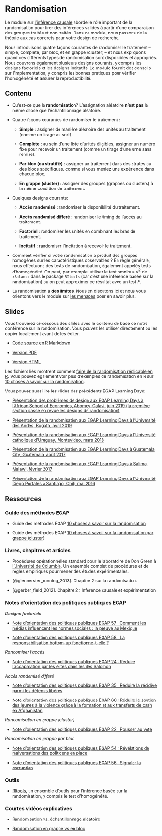 # Randomisation {.tabset}

Le module sur [l'inférence causale](causal-inference.html) aborde le rôle important de la randomisation pour tirer des inférences valides à partir d'une comparaison des groupes traités et non traités. Dans ce module, nous passons de la théorie aux cas concrets pour votre design de recherche.

Nous introduisons quatre façons courantes de randomiser le traitement -- simple, complète, par bloc, et en grappe (cluster) -- et nous expliquons quand ces différents types de randomisation sont disponibles et appropriés.  Nous couvrons également plusieurs designs courants, y compris les designs factoriels et les designs incitatifs.  Le module fournit des conseils sur l'implementation, y compris les bonnes pratiques pour vérifier l'homogénéité et assurer la reproductibilité.

## Contenu

- Qu'est-ce que la **randomisation**? L'assignation aléatoire **n'est pas** la même chose que l'échantillonnage aléatoire.

- Quatre façons courantes de randomiser le traitement :

    - **Simple** : assigner de manière aléatoire des unités au traitement (comme un tirage au sort).

    - **Complète** : au sein d'une liste d'unités éligibles, assigner un numéro fixe pour recevoir un traitement (comme un tirage d'une urne sans remise).

    - **Par bloc (ou stratifié)** : assigner un traitement dans des strates ou des blocs spécifiques, comme si vous meniez une expérience dans chaque bloc.
      
    - **En grappe (cluster)** : assigner des groupes (grappes ou clusters) à la même condition de traitement.
    
    
- Quelques designs courants:
    
    - **Accès randomisé** : randomiser la disponibilité du traitement.
    
    - **Accès randomisé differé** : randomiser le timing de l'accès au traitement.
    
    - **Factoriel** : randomiser les unités en combinant les bras de traitement.
    
    - **Incitatif** : randomiser l'incitation à recevoir le traitement.

- Comment vérifier si votre randomisation a produit des groupes homogènes sur les caractéristiques observables ? En règle générale, nous effectuons des tests de randomisation, également appelés tests d'homogénéité. On peut, par exemple, utiliser le test omnibus $d^2$ de `xBalance` dans le package `RItools` (car c'est une inférence basée sur la randomisation) ou on peut approximer ce résultat avec un test $F$.

- La randomisation a **des limites**.  Nous en discutons ici et nous vous orientons vers le module sur [les menaces](threats-to-internal-validity-of-randomized-experiments.html) pour en savoir plus.

## Slides

Vous trouverez ci-dessous des slides avec le contenu de base de notre conférence sur la randomisation. Vous pouvez les utiliser directement ou les copier localement avant de les éditer.

- [Code source en R Markdown](https://egap.github.io/learningdays-resources/Slides/randomization-slides.Rmd)

- [Version PDF](https://egap.github.io/learningdays-resources/Slides/randomization-slides.pdf)

- [Version HTML](https://egap.github.io/learningdays-resources/Slides/randomization-slides.html)

Les fichiers liés montrent comment [faire de la randomisation réplicable en R](https://egap.github.io/learningdays-resources/Exercises/randomization-exercises.Rmd). 
Vous pouvez également voir plus d'exemples de randomisation en R sur [10 choses à savoir sur la randomisation](https://egap.org/resource/10-things-to-know-about-randomization/).

Vous pouvez aussi lire les slides des précédents EGAP Learning Days:

- [Présentation des problèmes de design aux EGAP Learning Days à l'African School of Economics, Abomey-Calavi, juin 2019 (la première section passe en revue les designs de randomisation)](https://egap.github.io/learningdays-resources/Slides/Examples/threats-benin.pdf)

- [Présentation de la randomisation aux EGAP Learning Days à l'Université des Andes, Bogotá, avril 2019](https://egap.github.io/learningdays-resources/Slides/Examples/randomization-bogota.pdf)

- [Présentation de la randomisation aux EGAP Learning Days à l'Université catholique d'Uruguay, Montevideo, mars 2018](https://egap.github.io/learningdays-resources/Slides/Examples/randomization-montevideo.pdf)

- [Présentation de la randomisation aux EGAP Learning Days à Guatemala City, Guatemala, août 2017](https://egap.github.io/learningdays-resources/Slides/Examples/randomization-guatemala.pdf)

- [Présentation de la randomisation aux EGAP Learning Days à Salima, Malawi, février 2017](https://egap.github.io/learningdays-resources/Slides/Examples/randomization-malawi.pdf)

- [Présentation de la randomisation aux EGAP Learning Days à l'Université Diego Portales à Santiago, Chili, mai 2016](https://egap.github.io/learningdays-resources/Slides/Examples/randomization-santiago.pdf)


## Ressources

### Guide des méthodes EGAP

- Guide des méthodes EGAP [10 choses à savoir sur la randomisation](https://egap.org/resource/10-things-to-know-about-randomization/)

- Guide des méthodes EGAP [10 choses à savoir sur la randomisation par grappe (cluster)](https://egap.org/resource/10-things-to-know-about-cluster-randomization/)

### Livres, chapitres et articles

- [Procédures opérationnelles standard pour le laboratoire de Don Green à l'Université de Columbia](https://github.com/acoppock/Green-Lab-SOP). Un ensemble complet de procédures et de règles empiriques pour mener des études expérimentales.

- [@glennerster_running_2013]. Chapitre 2 sur la randomisation.

- [@gerber_field_2012]. Chapitre 2 : Inférence causale et expérimentation

### Notes d'orientation des politiques publiques EGAP

*Designs factoriels*

- [Note d'orientation des politiques publiques EGAP 57 : Comment les médias influencent les normes sociales : la preuve au Mexique](https://egap.org/resource/how-media-influence-social-norms-evidence-from-mexico/)

- [Note d'orientation des politiques publiques EGAP 58 : La responsabilisation bottom-up fonctionne-t-elle ?](https://egap.org/resource/does-bottom-up-accountability-work-evidence-from-uganda/)

*Randomiser l'accès*

- [Note d'orientation des politiques publiques EGAP 24 : Réduire l'accaparation par les élites dans les îles Salomon](https://egap.org/resource/brief-24-reducing-elite-capture-in-the-solomon-islands/)

*Accès randomisé differé*

  - [Note d'orientation des politiques publiques EGAP 35 : Réduire la récidive parmi les détenus libérés](https://egap.org/resource/brief-35-reducing-reconvictions-among-released-prisoners/)

  - [Note d'orientation des politiques publiques EGAP 60 : Réduire le soutien des jeunes à la violence grâce à la formation et aux transferts de cash en Afghanistan](https://egap.org/resource/reducing-youth-support-for-violence-through-training-and-cash-transfers-in-afghanistan/)

*Randomisation en grappe (cluster)*

  - [Note d'orientation des politiques publiques EGAP 22 : Pousser au vote](https://egap.org/resource/brief-22-getting-out-the-vote/)

*Randomisation en grappe par bloc*

  - [Note d'orientation des politiques publiques EGAP 54 : Révélations de malversations des politicens en place](https://egap.org/resource/evidence-from-mexico-the-effect-of-incumbent-malfeasance-revelations/)

  - [Note d'orientation des politiques publiques EGAP 56 : Signaler la corruption](https://egap.org/resource/reporting-corruption-in-nigeria-testing-the-effects-of-norms-nudges/)


### Outils

- [RItools](https://cran.r-project.org/web/packages/RItools/index.html), un ensemble d'outils pour l'inférence basée sur la randomisation, y compris le test d'homogénéité.


### Courtes vidéos explicatives

 - [Randomisation vs. échantillonnage aléatoire](https://www.youtu.be/02A61b3hxvA)
 
 - [Randomisation en grappe vs en bloc](https://www.youtu.be/bL2U9z8hX1k)
 

